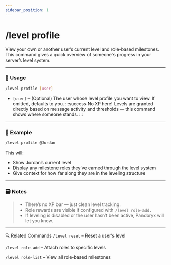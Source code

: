 ```yaml
---
sidebar_position: 1
---
```


# /level profile

View your own or another user’s current level and role-based milestones. This command gives a quick overview of someone's progress in your server’s level system.

<hr className="md-divider-gradient" />

### 💬 Usage
```bash
/level profile [user]
```
- `[user]` – (Optional) The user whose level profile you want to view. If omitted, defaults to you.
:::success
No XP here! Levels are granted directly based on message activity and thresholds — this command shows where someone stands.
:::

<hr className="md-divider-gradient" />

### 📌 Example
```bash
/level profile @Jordan
```
This will:
- Show Jordan’s current level
- Display any milestone roles they’ve earned through the level system
- Give context for how far along they are in the leveling structure

<hr className="md-divider-gradient" />

### 🗃️ Notes
> - There’s no XP bar — just clean level tracking.
> - Role rewards are visible if configured with `/level role-add.`
> - If leveling is disabled or the user hasn’t been active, Pandoryx will let you know.

<hr className="md-divider-gradient" />

🔍 Related Commands
`/level reset` – Reset a user’s level

`/level role-add` – Attach roles to specific levels

`/level role-list` – View all role-based milestones
